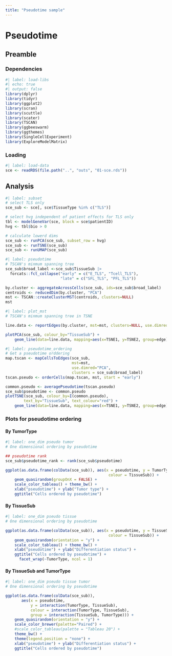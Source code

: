 ```yaml
---
title: "Pseudotime sample"
---
```


# Pseudotime

## Preamble

### Dependencies

```r
#| label: load-libs
#| echo: true
#| output: false
library(dplyr)
library(tidyr)
library(ggplot2)
library(scran)
library(scuttle)
library(scater)
library(TSCAN)
library(ggbeeswarm)
library(ggthemes)
library(SingleCellExperiment)
library(ExploreModelMatrix)
```

### Loading

```r
#| label: load-data
sce <- readRDS(file.path("..", "outs", "01-sce.rds"))

```

## Analysis

```r
#| label: subset
# select TLS only
sce_sub <- sce[, sce$TissueType %in% c("TLS")]

# select hvg independent of patient effects for TLS only
tbl <- modelGeneVar(sce, block = sce$patientID)
hvg <- tbl$bio > 0

# calculate lowerd dims
sce_sub <- runPCA(sce_sub, subset_row = hvg)
sce_sub <- runTSNE(sce_sub)
sce_sub <- runUMAP(sce_sub)
```

```r
#| label: pseudotime
# TSCAN's minmum spanning tree
sce_sub$broad_label <-sce_sub$TissueSub |> 
  forcats::fct_collapse("early" = c("E_TLS", "Tcell_TLS"),
                        "late" = c("SFL_TLS", "PFL_TLS"))

by.cluster <- aggregateAcrossCells(sce_sub, ids=sce_sub$broad_label)
centroids <- reducedDim(by.cluster, "PCA")
mst <- TSCAN::createClusterMST(centroids, clusters=NULL)
mst
```

```r
#| label: plot_mst
# TSCAN's minmum spanning tree in TSNE

line.data <- reportEdges(by.cluster, mst=mst, clusters=NULL, use.dimred="TSNE")

plotPCA(sce_sub, colour_by="TissueSub") + 
    geom_line(data=line.data, mapping=aes(x=TSNE1, y=TSNE2, group=edge))
```

```r
#| label: pseudotime_ordering
# Get a pseudotime orddering
map.tscan <- mapCellsToEdges(sce_sub, 
                             mst=mst, 
                             use.dimred="PCA", 
                             clusters = sce_sub$broad_label)
tscan.pseudo <- orderCells(map.tscan, mst, start = "early")

common.pseudo <- averagePseudotime(tscan.pseudo)
sce_sub$pseudotime <- common.pseudo
plotTSNE(sce_sub, colour_by=I(common.pseudo), 
        text_by="TissueSub", text_colour="red") +
    geom_line(data=line.data, mapping=aes(x=TSNE1, y=TSNE2, group=edge))

```

### Plots for pseudotime ordering

#### By TumorType

```r
#| label: one_dim pseudo tumor
# One dimensional ordering by pseudotime

## pseudotime rank
sce_sub$pseudotime_rank <- rank(sce_sub$pseudotime)

ggplot(as.data.frame(colData(sce_sub)), aes(x = pseudotime, y = TumorType, 
                                             colour = TissueSub)) +
    geom_quasirandom(groupOnX = FALSE) +
    scale_color_tableau() + theme_bw() +
    xlab("pseudotime") + ylab("Tumor type") +
    ggtitle("Cells ordered by pseudotime")


```

#### By TissueSub

```r
#| label: one_dim pseudo tissue
# One dimensional ordering by pseudotime

ggplot(as.data.frame(colData(sce_sub)), aes(x = pseudotime, y = TissueSub, 
                                             colour = TissueSub)) +
    geom_quasirandom(orientation = "y") +
    scale_color_tableau() + theme_bw() +
    xlab("pseudotime") + ylab("Differentiation status") +
    ggtitle("Cells ordered by pseudotime") + 
      facet_wrap(~TumorType, ncol = 1)


```

#### By TissueSub and TumorType

```r
#| label: one_dim pseudo tissue tumor
# One dimensional ordering by pseudotime

ggplot(as.data.frame(colData(sce_sub)), 
       aes(x = pseudotime, 
           y = interaction(TumorType, TissueSub),
           colour = interaction(TumorType, TissueSub),
           group = interaction(TissueSub, TumorType))) +
    geom_quasirandom(orientation = "y") +
    scale_color_brewer(palette="Paired") +
    #scale_color_tableau(palette = "Tableau 20") + 
    theme_bw() +
    theme(legend.position = "none") +
    xlab("pseudotime") + ylab("Differentiation status") +
    ggtitle("Cells ordered by pseudotime")
```
